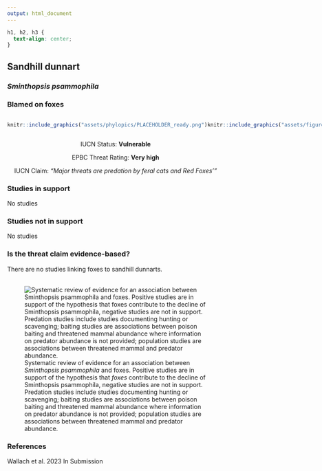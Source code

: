 ```yaml
---
output: html_document
---
```

```css
h1, h2, h3 {
  text-align: center;
}
```

## **Sandhill dunnart**
### *Sminthopsis psammophila*
### Blamed on foxes

:::: {style="display: flex;"}

::: {}
  ```r
  knitr::include_graphics("assets/phylopics/PLACEHOLDER_ready.png")
  ```
:::

::: {}

:::

::: {}
  ```r
  knitr::include_graphics("assets/figures/Map_Fox_Sminthopsis psammophila.png")
  ```
:::

::::
<center>
IUCN Status: **Vulnerable**

EPBC Threat Rating: **Very high**

IUCN Claim: *"Major threats are predation by feral cats and Red Foxes'"*

</center>

### Studies in support

No studies

### Studies not in support

No studies

### Is the threat claim evidence-based?

There are no studies linking foxes to sandhill dunnarts.
<br>
<br>

![ Systematic review of evidence for an association between *Sminthopsis psammophila* and foxes. Positive studies are in support of the hypothesis that *foxes* contribute to the decline of Sminthopsis psammophila, negative studies are not in support. Predation studies include studies documenting hunting or scavenging; baiting studies are associations between poison baiting and threatened mammal abundance where information on predator abundance is not provided; population studies are associations between threatened mammal and predator abundance.](assets/figures/Main_Evidence_Fox_Sminthopsis psammophila.png)

### References



Wallach et al. 2023 In Submission

